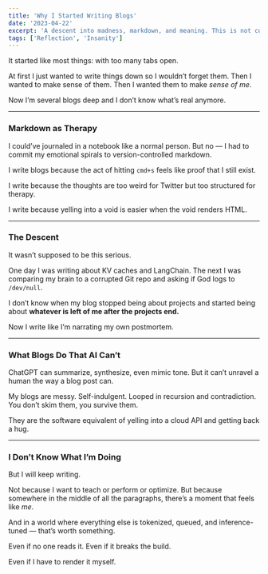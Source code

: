 ```yaml
---
title: 'Why I Started Writing Blogs'
date: '2023-04-22'
excerpt: 'A descent into madness, markdown, and meaning. This is not content. This is coping.'
tags: ['Reflection', 'Insanity']
---
```


It started like most things: with too many tabs open.

At first I just wanted to write things down so I wouldn’t forget them. Then I wanted to make sense of them. Then I wanted them to make *sense of me*.

Now I’m several blogs deep and I don’t know what’s real anymore.

---

### Markdown as Therapy

I could’ve journaled in a notebook like a normal person. But no — I had to commit my emotional spirals to version-controlled markdown.

I write blogs because the act of hitting `cmd+s` feels like proof that I still exist.

I write because the thoughts are too weird for Twitter but too structured for therapy.

I write because yelling into a void is easier when the void renders HTML.

---

### The Descent

It wasn’t supposed to be this serious.

One day I was writing about KV caches and LangChain. The next I was comparing my brain to a corrupted Git repo and asking if God logs to `/dev/null`.

I don’t know when my blog stopped being about projects and started being about **whatever is left of me after the projects end.**

Now I write like I’m narrating my own postmortem.

---

### What Blogs Do That AI Can’t

ChatGPT can summarize, synthesize, even mimic tone. But it can’t unravel a human the way a blog post can.

My blogs are messy. Self-indulgent. Looped in recursion and contradiction. You don’t skim them, you survive them.

They are the software equivalent of yelling into a cloud API and getting back a hug.

---

### I Don’t Know What I’m Doing

But I will keep writing.

Not because I want to teach or perform or optimize. But because somewhere in the middle of all the paragraphs, there’s a moment that feels like *me*.

And in a world where everything else is tokenized, queued, and inference-tuned — that’s worth something.

Even if no one reads it.
Even if it breaks the build.

Even if I have to render it myself.

